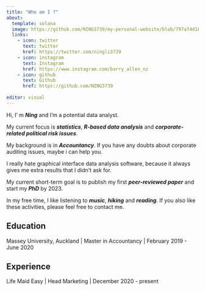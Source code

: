 ```yaml
---
title: "Who am I ?"
about:
  template: solana
  image: https://github.com/NING3739/my-personal-website/blob/797a74d18665e9f6136ef9e862e990067f7627c8/NING%20LI.jpeg?raw=true
  links:
    - icon: twitter
      text: twitter
      href: https://twitter.com/ningli3739
    - icon: instagram
      text: Instagram
      href: https://www.instagram.com/barry_allen_nz
    - icon: github
      text: Github
      href: https://github.com/NING3739
    
editor: visual
---
```


Hi, I' m ***Ning*** and I'm a potential data analyst.

My current focus is ***statistics***, ***R-based data analysis*** and ***corporate-related political risk issues***.

My background is in ***Accountancy***. If you have any doubts about corporate auditing issues, maybe i can help you.

I really hate graphical interface data analysis software, because it always gives me extra results that I didn't ask for.

My current short-term goal is to publish my first ***peer-reviewed paper*** and start my ***PhD*** by 2023.

In my free time, I like listening to ***music***, ***hiking*** and ***reading***. If you also like these activities, please feel free to contact me.

## Education

Massey University, Auckland \| Master in Accountancy \| February 2019 - June 2020

## Experience

Life Maid Easy \| Head Marketing \| December 2020 - present
